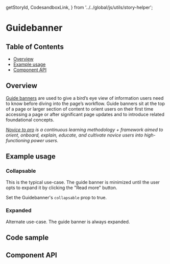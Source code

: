   getStoryId,
  CodesandboxLink,
} from '../../global/js/utils/story-helper';

# Guidebanner

## Table of Contents

- [Overview](#overview)
- [Example usage](#example-usage)
- [Component API](#component-api)

## Overview

[Guide banners](https://pages.github.ibm.com/cdai-design/pal/novice-to-pro/components/guide-banner/usage/)
are used to give a bird’s eye view of information users need to know before
diving into the page’s workflow. Guide banners sit at the top of a page or
larger section of content to orient users on their first time accessing a page
or after significant page updates and to introduce related foundational
concepts.

_[Novice to pro](https://pages.github.ibm.com/security/security-design/teams-across-security/novice-to-pro/overview/)
is a continuous learning methodology + framework aimed to orient, onboard,
explain, educate, and cultivate novice users into high-functioning power users._

## Example usage

### Collapsable

This is the typical use-case. The guide banner is minimized until the user opts
to expand it by clicking the "Read more" button.

Set the Guidebanner's `collapsable` prop to true.

<!-- TODO: One example per designed use case. -->

<Canvas>
  <Story id={getStoryId(Guidebanner.displayName, 'collapsable')} />
</Canvas>

### Expanded

Alternate use-case. The guide banner is always expanded.

<!-- TODO: One example per designed use case. -->

<Canvas>
  <Story id={getStoryId(Guidebanner.displayName, 'many-items')} />
</Canvas>

## Code sample

<!-- <CodesandboxLink exampleDirectory="Guidebanner" /> -->

## Component API

<ArgsTable />